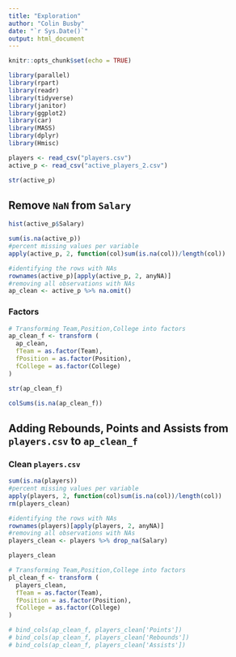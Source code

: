 ```yaml
---
title: "Exploration"
author: "Colin Busby"
date: "`r Sys.Date()`"
output: html_document
---
```


```r
knitr::opts_chunk$set(echo = TRUE)
```

```r
library(parallel)
library(rpart)
library(readr)
library(tidyverse)
library(janitor)
library(ggplot2)
library(car)
library(MASS)
library(dplyr)
library(Hmisc)
```


```r
players <- read_csv("players.csv")
active_p <- read_csv("active_players_2.csv")
```

```r
str(active_p)
```

## Remove `NaN` from `Salary`

```r
hist(active_p$Salary)
```

```r
sum(is.na(active_p))
#percent missing values per variable
apply(active_p, 2, function(col)sum(is.na(col))/length(col))
```

```r
#identifying the rows with NAs
rownames(active_p)[apply(active_p, 2, anyNA)]
#removing all observations with NAs
ap_clean <- active_p %>% na.omit()
```

### Factors

```r
# Transforming Team,Position,College into factors
ap_clean_f <- transform (
  ap_clean,
  fTeam = as.factor(Team),
  fPosition = as.factor(Position),
  fCollege = as.factor(College)
)
```

```r
str(ap_clean_f)
```

```r
colSums(is.na(ap_clean_f))
```

## Adding Rebounds, Points and Assists from `players.csv` to `ap_clean_f`

### Clean `players.csv`

```r
sum(is.na(players))
#percent missing values per variable
apply(players, 2, function(col)sum(is.na(col))/length(col))
rm(players_clean)
```

```r
#identifying the rows with NAs
rownames(players)[apply(players, 2, anyNA)]
#removing all observations with NAs
players_clean <- players %>% drop_na(Salary)
```

```r
players_clean
```
```r
# Transforming Team,Position,College into factors
pl_clean_f <- transform (
  players_clean,
  fTeam = as.factor(Team),
  fPosition = as.factor(Position),
  fCollege = as.factor(College)
)
```

```r
# bind_cols(ap_clean_f, players_clean['Points'])
# bind_cols(ap_clean_f, players_clean['Rebounds'])
# bind_cols(ap_clean_f, players_clean['Assists'])
```



